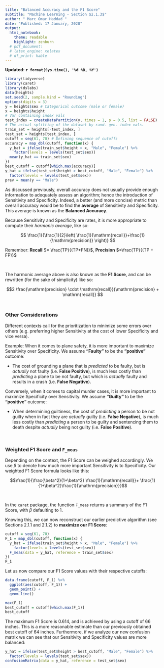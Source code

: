 ```yaml
---
title: "Balanced Accuracy and the F1 Score"
subtitle: "Machine Learning - Section $2.1.3$"
author: "_Marc Omar Haddad_"
date: "Published: 17 January, 2020"
output:
  html_notebook:
    theme: readable
    highlight: zenburn
  # pdf_document:
  # latex_engine: xelatex
  # df_print: kable
---
```

 <strong>Updated: `r format(Sys.time(), '%d %B, %Y')`</strong>
<!-- \begin{center}Updated: `r format(Sys.time(), '%d %B, %Y')`\end{center} -->
\

```r
library(tidyverse)
library(caret)
library(dslabs)
data(heights)
set.seed(2, sample.kind = "Rounding")
options(digits = 3)
y = heights$sex # Categorical outcome (male or female)
x = heights$height
# Var containing index vals
test_index = createDataPartition(y, times = 1, p = 0.5, list = FALSE)
# The actual splitting of the dataset by rand. gen. index vals.
train_set = heights[-test_index, ]
test_set = heights[test_index, ]
cutoff = seq(61, 70) # Defining sequence of cutoffs
accuracy = map_dbl(cutoff, function(x) {
  y_hat = ifelse(train_set$height > x, "Male", "Female") %>% 
    factor(levels = levels(test_set$sex))
  mean(y_hat == train_set$sex)
})
best_cutoff = cutoff[which.max(accuracy)]
y_hat = ifelse(test_set$height > best_cutoff, "Male", "Female") %>%
  factor(levels = levels(test_set$sex))
prev = mean(y == "Male")
```


As discussed previously, overall accuracy does not usually provide enough information to adequately assess an algorithm; hence the introduction of Sensitivity and Specificity. Indeed, a better (and more concise) metric than overall accuracy would be to find the **average** of Sensitivity and Specificity. This average is known as the **Balanced Accuracy**.  

Because Sensitivity and Specificity are rates, it is more appropriate to compute their *harmonic average*, like so:

$$ \frac{1}{\frac{1}{2}\left( \frac{1}{\mathrm{recall}}+\frac{1}{\mathrm{precision}} \right)}
$$

Remember: **Recall** $= \frac{TP}{(TP+FN)}$, **Precision** $=\frac{TP}{(TP + FP)}$  

\

The harmonic average above is also known as the **F1 Score**, and can be rewritten (for the sake of simplicity) like so:

$$2 \frac{\mathrm{precision} \cdot \mathrm{recall}}{\mathrm{precision} + \mathrm{recall}}
$$
\

### Other Considerations
Different contexts call for the prioritization to minimize some errors over others (e.g. preferring higher Sensitivity at the cost of lower Specificity and vice versa).  


Example: When it comes to plane safety, it is more important to maximize Sensitivity over Specificity. We assume **"Faulty"** to be the **"positive"** outcome:  


- The cost of grounding a plane that is *predicted* to be faulty, but is *actually* not faulty (i.e. **False Positive**), is much less costly than *predicting* a plane to be not faulty, but which is *actually* faulty and results in a crash (i.e. **False Negative**).  


Conversely, when it comes to capital murder cases, it is more important to maximize Specificity over Sensitivity. We assume **"Guilty"** to be the **"positive"** outcome:  


- When determining guiltiness, the cost of *predicting* a person to be not guilty when in fact they are *actually* guilty (i.e. **False Negative**), is much less costly than *predicting* a person to be guilty and sentencing them to death despite *actually* being not guilty (i.e. **False Positive**).

\

### Weighted F1 Score and `F_meas`


Depending on the context, the F1 Score can be weighed accordingly. We use $\beta$ to denote how much more important Sensitivity is to Specificity. Our weighted F1 Score formula looks like this:  

$$\frac{1}{\frac{\beta^2}{1+\beta^2} \frac{1}{\mathrm{recall}}+ \frac{1}{1+\beta^2}\frac{1}{\mathrm{precision}}}$$

\

In the `caret` package, the function `F_meas` returns a summary of the F1 Score, with $\beta$ defaulting to $1$.  

Knowing this, we can now reconstruct our earlier predictive algorithm (see Sections $2.1.1$ and $2.1.2$) to **maximize our F1 Score**:  

```r
cutoff = seq(61, 70)
F_1 = map_dbl(cutoff, function(x) {
  y_hat = ifelse(train_set$height > x, "Male", "Female") %>% 
    factor(levels = levels(test_set$sex))
  F_meas(data = y_hat, reference = train_set$sex)
})
F_1
```

Let us now compare our F1 Score values with their respective cutoffs:

```r
data.frame(cutoff, F_1) %>% 
  ggplot(aes(cutoff, F_1)) +
  geom_point() +
  geom_line()
```

```r
max(F_1)
best_cutoff = cutoff[which.max(F_1)]
best_cutoff
```


The maximum F1 Score is $0.614$, and is achieved by using a cutoff of $66$ inches. This is a more reasonable estimate than our previously obtained best cutoff of $64$ inches. Furthermore, if we analyze our new confusion matrix we can see that our Sensitivity and Specificity values are more balanced:

```r
y_hat = ifelse(test_set$height > best_cutoff, "Male", "Female") %>% 
  factor(levels = levels(test_set$sex))
confusionMatrix(data = y_hat, reference = test_set$sex)
```







